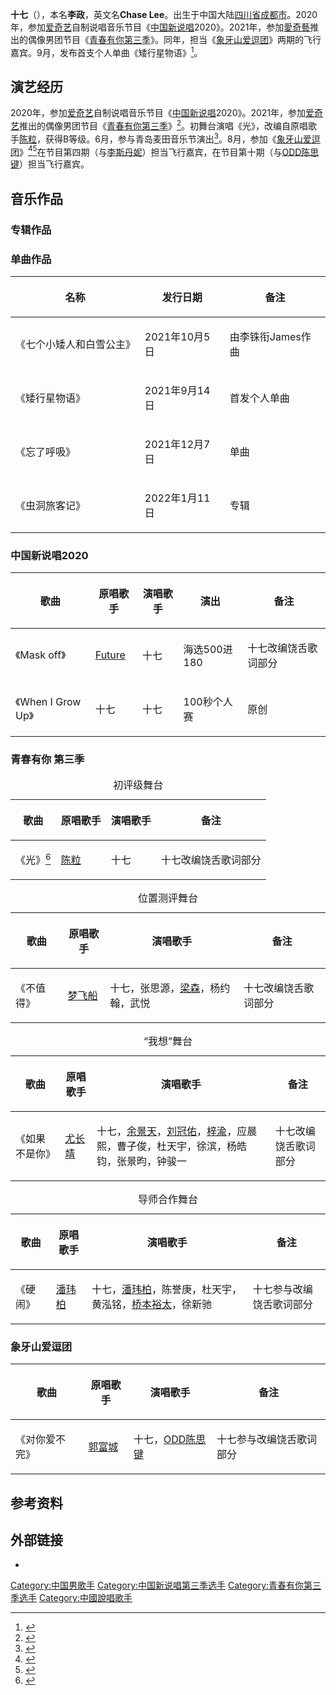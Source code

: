 {{otheruses|subject=一位艺名“十七”的歌手|other=数字|17}}
{{藝人
| 姓名 = 十七
| 類型 = 男歌手
| 本名 = 李政
| 英文名 = Chase Lee
| 國籍 = {{PRC}}
| 籍貫 = [[四川省|四川省]][[成都市|成都市]]
| 職業 = 歌手
| 語言 = [[普通话|普通话]]，[[成都话|成都话]]
| 音樂類型 = [[流行音乐|流行音乐]]
| 出道地點 = {{CHN}}
| 出生日期 = {{birth date and age|2002|1|6}}
| 代表作 = [[青春有你_(第三季)|青春有你 (第三季)]]
}}
'''十七'''（{{bd|2002年|1月6日|catIdx=Shiqi}}），本名'''李政'''，英文名'''Chase Lee'''。出生于中国大陆[[四川省|四川省]][[成都市|成都市]]。2020年，参加[[爱奇艺|爱奇艺]]自制说唱音乐节目《[[中国新说唱|中国新说唱]]2020》。2021年，参加[[愛奇藝|愛奇藝]]推出的偶像男团节目《[[青春有你_(第三季)|青春有你第三季]]》。同年，担当《[[象牙山爱逗团|象牙山爱逗团]]》两期的飞行嘉宾。9月，发布首支个人单曲《矮行星物语》<ref>{{cite news|editor=陈少杰|title=十七《矮行星物语》上线 讲述冥王星和卡戎的故事|url=https://www.163.com/ent/article/GJS6ETP600039206.html|accessdate=2021-10-08|work=网易娱乐|publisher=网易|date=2021-09-14|archive-date=2021-10-09|archive-url=https://web.archive.org/web/20211009123558/https://www.163.com/ent/article/GJS6ETP600039206.html|dead-url=no}}</ref>。

== 演艺经历 ==
2020年，参加[[爱奇艺|爱奇艺]]自制说唱音乐节目《[[中国新说唱|中国新说唱]]2020》。2021年，参加[[愛奇藝|爱奇艺]]推出的偶像男团节目《[[青春有你_(第三季)|青春有你第三季]]》<ref>{{Cite web|title=组图：《青你3》官宣119名训练生 连淮伟艾克里里孙亦航等加盟_高清图集_新浪网|url=http://slide.ent.sina.com.cn/z/y/slide_4_704_351644.html#p=1|access-date=2021-08-18|work=slide.ent.sina.com.cn|archive-date=2021-02-25|archive-url=https://web.archive.org/web/20210225192530/http://slide.ent.sina.com.cn/z/y/slide_4_704_351644.html#p=1|dead-url=no}}</ref>。初舞台演唱《光》，改编自原唱歌手[[陳粒|陈粒]]，获得B等级。6月，参与青岛麦田音乐节演出<ref>{{cite news|editor=三人目|title=官宣！黄子韬和十七加盟青岛麦田音乐节|url=http://www.qdxin.cn/ent/2021/247358.html|accessdate=2021-08-29|work=信网|date=2021-06-10|archive-date=2021-08-29|archive-url=https://web.archive.org/web/20210829090639/http://www.qdxin.cn/ent/2021/247358.html|dead-url=no}}</ref>。8月，参加《[[象牙山爱逗团|象牙山爱逗团]]》<ref>{{Cite web|title=《象牙山爱逗团》李斯丹妮惊喜加盟 见识东北男团有多虎|url=https://baijiahao.baidu.com/s?id=1704335327863293672&wfr=spider&for=pc|access-date=2021-08-18|work=baijiahao.baidu.com|archive-date=2021-08-18|archive-url=https://web.archive.org/web/20210818033600/https://baijiahao.baidu.com/s?id=1704335327863293672&wfr=spider&for=pc|dead-url=no}}</ref><ref>{{Cite web|title=《象牙山爱逗团》手脚并用公然“作弊” 嘴强王者宋小宝艺能爆发|url=https://ent.ifeng.com/c/88Z0o8mRmvt|access-date=2021-08-18|work=ent.ifeng.com|archive-date=2021-08-18|archive-url=https://web.archive.org/web/20210818033622/https://ent.ifeng.com/c/88Z0o8mRmvt|dead-url=no}}</ref>在节目第四期（与[[李斯丹妮|李斯丹妮]]）担当飞行嘉宾，在节目第十期（与[[陳思鍵|ODD陈思键]]）担当飞行嘉宾。

== 音乐作品 ==

=== 专辑作品 ===


=== 单曲作品 ===
{| class="wikitable"
|- align="center"
! 名称
! 发行日期
! 备注
|-
|《七个小矮人和白雪公主》
|2021年10月5日
|由李铢衔James作曲
|-
|《矮行星物语》
|2021年9月14日
|首发个人单曲
|-
|《忘了呼吸》
|2021年12月7日
|单曲
|-
|《虫洞旅客记》
|2022年1月11日
|专辑
|}

=== 中国新说唱2020 ===
{| class="wikitable"
!歌曲
!原唱歌手
!演唱歌手
!演出
!备注
|-
|《Mask off》
|[[未来小子_(饶舌歌手)|Future]]
|十七
|海选500进180
|十七改编饶舌歌词部分
|-
|《When I Grow Up》
|十七
|十七
|100秒个人赛
|原创
|}

=== 青春有你 第三季 ===
{| class="wikitable"
|+初评级舞台
!歌曲
!原唱歌手
!演唱歌手
!备注
|-
|《光》<ref>{{Cite web|title=十七 - 光(青春有你3 第2期)_MV频道_酷狗网|url=https://www.kugou.com/mvweb/html/mv_3983227.html|work=www.kugou.com|access-date=2021-08-18|archive-date=2021-08-18|archive-url=https://web.archive.org/web/20210818035235/https://www.kugou.com/mvweb/html/mv_3983227.html|dead-url=no}}</ref>
|[[陳粒|陈粒]]
|十七
|十七改编饶舌歌词部分
|}
{| class="wikitable"
|+位置测评舞台
!歌曲
!原唱歌手
!演唱歌手
!备注
|-
|《不值得》
|[[夢飛船|梦飞船]]
|十七，张思源，[[梁森|梁森]]，杨约翰，武悦
|十七改编饶舌歌词部分
|}
{| class="wikitable"
|+“我想”舞台
!歌曲
!原唱歌手
!演唱歌手
!备注
|-
|《如果不是你》
|[[尤长靖|尤长靖]]
|十七，[[余景天|余景天]]，[[劉冠佑_(2002年)|刘冠佑]]，[[梓渝|梓渝]]，应晨熙，曹子俊，杜天宇，徐滨，杨皓钧，张景昀，钟骏一
|十七改编饶舌歌词部分
|}
{| class="wikitable"
|+导师合作舞台
!歌曲
!原唱歌手
!演唱歌手
!备注
|-
|《硬闹》
|[[潘瑋柏|潘玮柏]]
|十七，[[潘瑋柏|潘玮柏]]，陈誉庚，杜天宇，黄泓铭，[[桥本裕太|桥本裕太]]，徐新驰
|十七参与改编饶舌歌词部分
|}

=== 象牙山爱逗团 ===
{| class="wikitable"
!歌曲
!原唱歌手
!演唱歌手
!备注
|-
|《对你爱不完》
|[[郭富城|郭富城]]
|十七，[[陳思鍵|ODD陈思键]]
|十七参与改编饶舌歌词部分
|}

== 参考资料 ==
<references />

== 外部链接 ==
*{{weibo|6502691911}}
{{青春有你 (第三季)}}
[[Category:中国男歌手|Category:中国男歌手]]
[[Category:中国新说唱第三季选手|Category:中国新说唱第三季选手]]
[[Category:青春有你第三季选手|Category:青春有你第三季选手]]
[[Category:中國說唱歌手|Category:中國說唱歌手]]
{{DEFAULTSORT:十七 李政}}